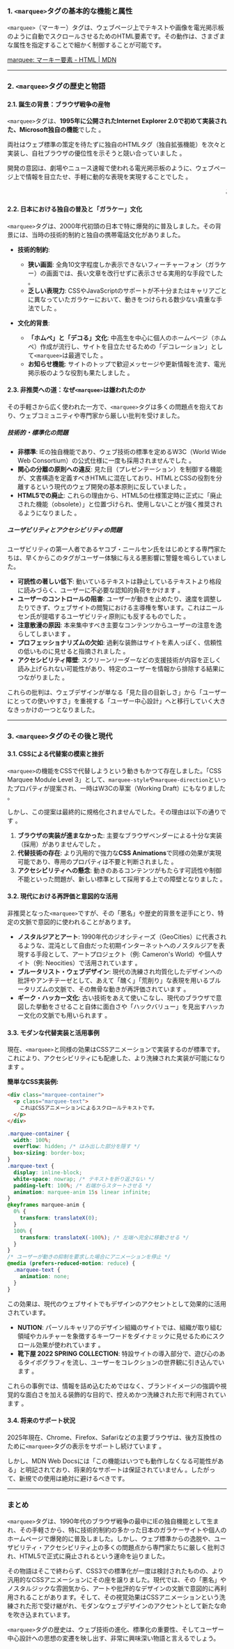 
<Meta title="はじめに/<marquee>の歴史" />

### **1\. `<marquee>`タグの基本的な機能と属性**

`<marquee>`（マーキー）タグは、ウェブページ上でテキストや画像を電光掲示板のように自動でスクロールさせるためのHTML要素です。その動作は、さまざまな属性を指定することで細かく制御することが可能です。

[marquee: マーキー要素 - HTML | MDN](https://developer.mozilla.org/ja/docs/Web/HTML/Reference/Elements/marquee)

---

### **2\. `<marquee>`タグの歴史と物語**

#### **2.1. 誕生の背景：ブラウザ戦争の産物**

`<marquee>`タグは、**1995年に公開されたInternet Explorer 2.0で初めて実装された、Microsoft独自の機能**でした 。

両社はウェブ標準の策定を待たずに独自のHTMLタグ（独自拡張機能）を次々と実装し、自社ブラウザの優位性を示そうと競い合っていました 。

開発の意図は、劇場やニュース速報で使われる電光掲示板のように、ウェブページ上で情報を目立たせ、手軽に動的な表現を実現することでした 。

<div>
  <marquee>
    これはマーキー要素です
  </marquee>
</div>

#### **2.2. 日本における独自の普及と「ガラケー」文化**

`<marquee>`タグは、2000年代初頭の日本で特に爆発的に普及しました。その背景には、当時の技術的制約と独自の携帯電話文化がありました。

- **技術的制約**:
  - **狭い画面**: 全角10文字程度しか表示できないフィーチャーフォン（ガラケー）の画面では、長い文章を改行せずに表示させる実用的な手段でした 。
  - **乏しい表現力**: CSSやJavaScriptのサポートが不十分またはキャリアごとに異なっていたガラケーにおいて、動きをつけられる数少ない貴重な手法でした 。

- **文化的背景**:
  - **「ホムペ」と「デコる」文化**: 中高生を中心に個人のホームページ（ホムペ）作成が流行し、サイトを目立たせるための「デコレーション」として`<marquee>`は最適でした 。
  - **お知らせ機能**: サイトのトップで歓迎メッセージや更新情報を流す、電光掲示板のような役割も果たしました 。

#### **2.3. 非推奨への道：なぜ`<marquee>`は嫌われたのか**

その手軽さから広く使われた一方で、`<marquee>`タグは多くの問題点を抱えており、ウェブコミュニティや専門家から厳しい批判を受けました。

##### **技術的・標準化の問題**

- **非標準**: IEの独自機能であり、ウェブ技術の標準を定めるW3C（World Wide Web Consortium）の公式仕様に一度も採用されませんでした 。
- **関心の分離の原則への違反**: 見た目（プレゼンテーション）を制御する機能が、文書構造を定義すべきHTMLに混在しており、HTMLとCSSの役割を分離するという現代のウェブ開発の基本原則に反していました 。
- **HTML5での廃止**: これらの理由から、HTML5の仕様策定時に正式に「廃止された機能（obsolete）」と位置づけられ、使用しないことが強く推奨されるようになりました 。

##### **ユーザビリティとアクセシビリティの問題**

ユーザビリティの第一人者であるヤコブ・ニールセン氏をはじめとする専門家たちは、早くからこのタグがユーザー体験に与える悪影響に警鐘を鳴らしていました。

- **可読性の著しい低下**: 動いているテキストは静止しているテキストより格段に読みづらく、ユーザーに不必要な認知的負荷をかけます 。
- **ユーザーのコントロールの阻害**: ユーザーが動きを止めたり、速度を調整したりできず、ウェブサイトの閲覧における主導権を奪います。これはニールセン氏が提唱するユーザビリティ原則にも反するものでした 。
- **注意散漫の原因**: 本来集中すべき主要なコンテンツからユーザーの注意を逸らしてしまいます 。
- **プロフェッショナリズムの欠如**: 過剰な装飾はサイトを素人っぽく、信頼性の低いものに見せると指摘されました 。
- **アクセシビリティ障壁**: スクリーンリーダーなどの支援技術が内容を正しく読み上げられない可能性があり、特定のユーザーを情報から排除する結果につながりました 。

これらの批判は、ウェブデザインが単なる「見た目の目新しさ」から「ユーザーにとっての使いやすさ」を重視する「ユーザー中心設計」へと移行していく大きなきっかけの一つとなりました。

---

### **3\. `<marquee>`タグのその後と現代**

#### **3.1. CSSによる代替案の模索と挫折**

`<marquee>`の機能をCSSで代替しようという動きもかつて存在しました。「CSS Marquee Module Level 3」として、`marquee-style`や`marquee-direction`といったプロパティが提案され、一時はW3Cの草案（Working Draft）にもなりました 。

しかし、この提案は最終的に規格化されませんでした。その理由は以下の通りです 。

1. **ブラウザの実装が進まなかった**: 主要なブラウザベンダーによる十分な実装（採用）がありませんでした 。
2. **代替技術の存在**: より汎用的で強力な**CSS Animations**で同様の効果が実現可能であり、専用のプロパティは不要と判断されました 。
3. **アクセシビリティへの懸念**: 動きのあるコンテンツがもたらす可読性や制御不能といった問題が、新しい標準として採用する上での障壁となりました 。

#### **3.2. 現代における再評価と意図的な活用**

非推奨となった`<marquee>`ですが、その「悪名」や歴史的背景を逆手にとり、特定の文脈で意図的に使われることがあります。

- **ノスタルジアとアート**: 1990年代のジオシティーズ（GeoCities）に代表されるような、混沌として自由だった初期インターネットへのノスタルジアを表現する手段として、アートプロジェクト（例: Cameron's World）や個人サイト（例: Neocities）で活用されています 。
- **ブルータリスト・ウェブデザイン**: 現代の洗練され均質化したデザインへの批評やアンチテーゼとして、あえて「醜く」「荒削り」な表現を用いるブルータリズムの文脈で、その無骨な動きが再評価されています 。
- **ギーク・ハッカー文化**: 古い技術をあえて使いこなし、現代のブラウザで意図した挙動をさせること自体に面白さや「ハックバリュー」を見出すハッカー文化の文脈でも用いられます 。

#### **3.3. モダンな代替実装と活用事例**

現在、`<marquee>`と同様の効果はCSSアニメーションで実装するのが標準です。これにより、アクセシビリティにも配慮した、より洗練された実装が可能になります 。

**簡単なCSS実装例:**

```html
<div class="marquee-container">
  <p class="marquee-text">
    これはCSSアニメーションによるスクロールテキストです。
  </p>
</div>
```

```css
.marquee-container {
  width: 100%;
  overflow: hidden; /* はみ出した部分を隠す */
  box-sizing: border-box;
}
.marquee-text {
  display: inline-block;
  white-space: nowrap; /* テキストを折り返さない */
  padding-left: 100%; /* 右端からスタートさせる */
  animation: marquee-anim 15s linear infinite;
}
@keyframes marquee-anim {
  0% {
    transform: translateX(0);
  }
  100% {
    transform: translateX(-100%); /* 左端へ完全に移動させる */
  }
}
/* ユーザーが動きの抑制を要求した場合にアニメーションを停止 */
@media (prefers-reduced-motion: reduce) {
  .marquee-text {
    animation: none;
  }
}
```

この効果は、現代のウェブサイトでもデザインのアクセントとして効果的に活用されています。

- **NUTION**: パーソルキャリアのデザイン組織のサイトでは、組織が取り組む領域やカルチャーを象徴するキーワードをダイナミックに見せるためにスクロール効果が使われています 。
- **靴下屋 2022 SPRING COLLECTION**: 特設サイトの導入部分で、遊び心のあるタイポグラフィを流し、ユーザーをコレクションの世界観に引き込んでいます 。

これらの事例では、情報を詰め込むためではなく、ブランドイメージの強調や視覚的な面白さを加える装飾的な目的で、控えめかつ洗練された形で利用されています 。

#### **3.4. 将来のサポート状況**

2025年現在、Chrome、Firefox、Safariなどの主要ブラウザは、後方互換性のために`<marquee>`タグの表示をサポートし続けています 。

しかし、MDN Web Docsには「この機能はいつでも動作しなくなる可能性がある」と明記されており、将来的なサポートは保証されていません 。したがって、新規での使用は絶対に避けるべきです。

---

### **まとめ**

`<marquee>`タグは、1990年代のブラウザ戦争の最中にIEの独自機能として生まれ、その手軽さから、特に技術的制約の多かった日本のガラケーサイトや個人のホームページで爆発的に普及しました。しかし、ウェブ標準からの逸脱や、ユーザビリティ・アクセシビリティ上の多くの問題点から専門家たちに厳しく批判され、HTML5で正式に廃止されるという運命を辿りました。

その物語はそこで終わらず、CSS3での標準化が一度は検討されたものの、より汎用的なCSSアニメーションにその座を譲りました。現代では、その「悪名」やノスタルジックな雰囲気から、アートや批評的なデザインの文脈で意図的に再利用されることがあります。そして、その視覚効果はCSSアニメーションという洗練された形で受け継がれ、モダンなウェブデザインのアクセントとして新たな命を吹き込まれています。

`<marquee>`タグの歴史は、ウェブ技術の進化、標準化の重要性、そしてユーザー中心設計への思想の変遷を映し出す、非常に興味深い物語と言えるでしょう。
